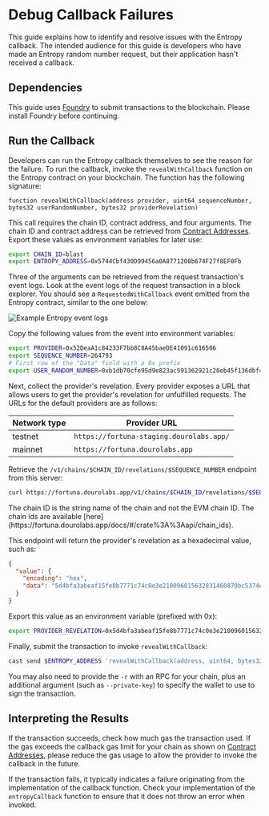# Debug Callback Failures

This guide explains how to identify and resolve issues with the Entropy callback.
The intended audience for this guide is developers who have made an Entropy random number request, but their application hasn't received a callback.

## Dependencies

This guide uses [Foundry](https://book.getfoundry.sh/getting-started/installation) to submit transactions to the blockchain.
Please install Foundry before continuing.

## Run the Callback

Developers can run the Entropy callback themselves to see the reason for the failure.
To run the callback, invoke the `revealWithCallback` function on the Entropy contract on your blockchain.
The function has the following signature:

```solidity
function revealWithCallback(address provider, uint64 sequenceNumber, bytes32 userRandomNumber, bytes32 providerRevelation)
```

This call requires the chain ID, contract address, and four arguments.
The chain ID and contract address can be retrieved from [Contract Addresses](/entropy/contract-addresses).
Export these values as environment variables for later use:

```bash copy
export CHAIN_ID=blast
export ENTROPY_ADDRESS=0x5744Cbf430D99456a0A8771208b674F27f8EF0Fb
```

Three of the arguments can be retrieved from the request transaction's event logs.
Look at the event logs of the request transaction in a block explorer.
You should see a `RequestedWithCallback` event emitted from the Entropy contract, similar to the one below:

![Example Entropy event logs](../../images/entropy_event_log.png)

Copy the following values from the event into environment variables:

```bash
export PROVIDER=0x52DeaA1c84233F7bb8C8A45baeDE41091c616506
export SEQUENCE_NUMBER=264793
# First row of the "Data" field with a 0x prefix
export USER_RANDOM_NUMBER=0xb1db70cfe95d9e823ac591362921c20eb45f136dbf417362f0a045dc7100519e
```

Next, collect the provider's revelation.
Every provider exposes a URL that allows users to get the provider's revelation for unfulfilled requests.
The URLs for the default providers are as follows:

| Network type | Provider URL                             |
| ------------ | ---------------------------------------- |
| testnet      | `https://fortuna-staging.dourolabs.app/` |
| mainnet      | `https://fortuna.dourolabs.app`          |

Retrieve the `/v1/chains/$CHAIN_ID/revelations/$SEQUENCE_NUMBER` endpoint from this server:

```bash copy
curl https://fortuna.dourolabs.app/v1/chains/$CHAIN_ID/revelations/$SEQUENCE_NUMBER
```

<Callout type="info">
  The chain ID is the string name of the chain and not the EVM chain ID. The
  chain ids are available
  [here](https://fortuna.dourolabs.app/docs/#/crate%3A%3Aapi/chain_ids).
</Callout>

This endpoint will return the provider's revelation as a hexadecimal value, such as:

```json
{
  "value": {
    "encoding": "hex",
    "data": "5d4bfa3abeaf15fe8b7771c74c0e3e210096015632831460870bc5374e05d4d8"
  }
}
```

Export this value as an environment variable (prefixed with 0x):

```bash copy
export PROVIDER_REVELATION=0x5d4bfa3abeaf15fe8b7771c74c0e3e210096015632831460870bc5374e05d4d8
```

Finally, submit the transaction to invoke `revealWithCallback`:

```bash copy
cast send $ENTROPY_ADDRESS 'revealWithCallback(address, uint64, bytes32, bytes32)' $PROVIDER_ADDRESS $SEQUENCE_NUMBER $USER_RANDOM_NUMBER $PROVIDER_REVELATION
```

You may also need to provide the `-r` with an RPC for your chain, plus an additional argument (such as `--private-key`) to specify the wallet to use to sign the transaction.

## Interpreting the Results

If the transaction succeeds, check how much gas the transaction used.
If the gas exceeds the callback gas limit for your chain as shown on [Contract Addresses](/entropy/contract-addresses), please reduce the gas usage to allow the provider to invoke the callback in the future.

If the transaction fails, it typically indicates a failure originating from the implementation of the callback function.
Check your implementation of the `entropyCallback` function to ensure that it does not throw an error when invoked.
